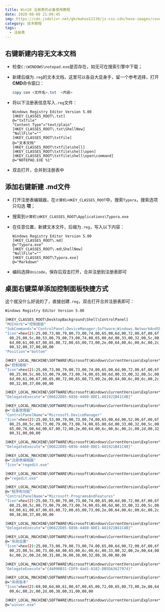 ```yaml
---
title: Win10 注册表的必备使用教程
date: 2020-08-08 21:09:45
img: https://cdn.jsdelivr.net/gh/mahoo12138/js-css-cdn/hexo-images/cover/win10.png
category: 技术教程
tags:
  - 注册表
---
```


## 右键新建内容无文本文档

- 检查`C:\WINDOWS\notepad.exe`是否存在，如无可在搜索引擎中下载；

- 新建后缀为`.reg`的文本文档，这里可以各自大显身手，留一个参考选择，打开 **CMD**命令窗口：

  ```powershell
  copy con <文件名>.txt  <内容>
  ```

- 将以下注册表信息写入`.reg`文件：

  ```shell
  Windows Registry Editor Version 5.00
  [HKEY_CLASSES_ROOT\.txt]
  @="txtfile"
  "Content Type"="text/plain"
  [HKEY_CLASSES_ROOT\.txt\ShellNew]
  "NullFile"=""
  [HKEY_CLASSES_ROOT\txtfile]
  @="文本文档"
  [HKEY_CLASSES_ROOT\txtfile\shell]
  [HKEY_CLASSES_ROOT\txtfile\shell\open]
  [HKEY_CLASSES_ROOT\txtfile\shell\open\command]
  @="NOTEPAD.EXE %1"
  ```

- 双击打开，合并到注册表中

## 添加右键新建 .md文件

- 打开注册表编辑器，在`计算机>HKEY_CLASSES_ROOT`中，搜索`Typora`，搜索选项只勾选 **项**；

- 搜索到`计算机\HKEY_CLASSES_ROOT\Applications\Typora.exe`

- 在任意位置，新建文本文件，后缀为`.reg`，写入以下内容：

  ```shell
  Windows Registry Editor Version 5.00
  [HKEY_CLASSES_ROOT\.md]
  @="Typora.exe"
  [HKEY_CLASSES_ROOT\.md\ShellNew]
  "NullFile"=""
  [HKEY_CLASSES_ROOT\Typora.exe]
  @="Markdown"
  ```

- 编码选择`Unicode`，保存后双击打开，合并注册到注册表即可

## 桌面右键菜单添加控制面板快捷方式

这个就没什么好说的了，直接创建`.reg`，双击打开合并注册表即可：

```sh
Windows Registry Editor Version 5.00

[HKEY_CLASSES_ROOT\DesktopBackground\Shell\ControlPanel]
"MUIVerb"="控制面板"
"SubCommands"="ControlPanel;DeviceManager;Software;Windows.NetworkAndSharing;WindowsSettings;WindowsVersion;RegistryEditor;Windows.RecycleBin.Empty"
"Icon"=hex(2):25,00,73,00,79,00,73,00,74,00,65,00,6d,00,72,00,6f,00,6f,00,74,\
  00,25,00,5c,00,53,00,79,00,73,00,74,00,65,00,6d,00,33,00,32,00,5c,00,69,00,\
  6d,00,61,00,67,00,65,00,72,00,65,00,73,00,2e,00,64,00,6c,00,6c,00,2c,00,2d,\
  00,32,00,37,00,00,00
"Position"="bottom"

[HKEY_LOCAL_MACHINE\SOFTWARE\Microsoft\Windows\CurrentVersion\Explorer\CommandStore\shell\ControlPanel]
@="控制面板"
"Icon"=hex(2):25,00,73,00,79,00,73,00,74,00,65,00,6d,00,72,00,6f,00,6f,00,74,\
  00,25,00,5c,00,53,00,79,00,73,00,74,00,65,00,6d,00,33,00,32,00,5c,00,69,00,\
  6d,00,61,00,67,00,65,00,72,00,65,00,73,00,2e,00,64,00,6c,00,6c,00,2c,00,2d,\
  00,32,00,37,00,00,00

[HKEY_LOCAL_MACHINE\SOFTWARE\Microsoft\Windows\CurrentVersion\Explorer\CommandStore\shell\ControlPanel\command]
"DelegateExecute"="{06622D85-6856-4460-8DE1-A81921B41C4B}"

[HKEY_LOCAL_MACHINE\SOFTWARE\Microsoft\Windows\CurrentVersion\Explorer\CommandStore\shell\DeviceManager]
@="设备管理器"
"ControlPanelName"="Microsoft.DeviceManager"
"Icon"=hex(2):25,00,53,00,79,00,73,00,74,00,65,00,6d,00,52,00,6f,00,6f,00,74,\
  00,25,00,5c,00,73,00,79,00,73,00,74,00,65,00,6d,00,33,00,32,00,5c,00,64,00,\
  65,00,76,00,6d,00,67,00,72,00,2e,00,64,00,6c,00,6c,00,2c,00,2d,00,32,00,30,\
  00,31,00,00,00

[HKEY_LOCAL_MACHINE\SOFTWARE\Microsoft\Windows\CurrentVersion\Explorer\CommandStore\shell\DeviceManager\command]
"DelegateExecute"="{06622D85-6856-4460-8DE1-A81921B41C4B}"

[HKEY_LOCAL_MACHINE\SOFTWARE\Microsoft\Windows\CurrentVersion\Explorer\CommandStore\shell\RegistryEditor]
@="注册表编辑器"
"Icon"="regedit.exe"

[HKEY_LOCAL_MACHINE\SOFTWARE\Microsoft\Windows\CurrentVersion\Explorer\CommandStore\shell\RegistryEditor\command]
@="regedit.exe"

[HKEY_LOCAL_MACHINE\SOFTWARE\Microsoft\Windows\CurrentVersion\Explorer\CommandStore\shell\Software]
@="程序和功能"
"ControlPanelName"="Microsoft.ProgramsAndFeatures"
"Icon"=hex(2):25,00,73,00,79,00,73,00,74,00,65,00,6d,00,72,00,6f,00,6f,00,74,\
  00,25,00,5c,00,73,00,79,00,73,00,74,00,65,00,6d,00,33,00,32,00,5c,00,69,00,\
  6d,00,61,00,67,00,65,00,72,00,65,00,73,00,2e,00,64,00,6c,00,6c,00,2c,00,2d,\
  00,38,00,37,00,00,00

[HKEY_LOCAL_MACHINE\SOFTWARE\Microsoft\Windows\CurrentVersion\Explorer\CommandStore\shell\Software\command]
"DelegateExecute"="{06622D85-6856-4460-8DE1-A81921B41C4B}"

[HKEY_LOCAL_MACHINE\SOFTWARE\Microsoft\Windows\CurrentVersion\Explorer\CommandStore\shell\WindowsSettings]
@="系统设置"
"Icon"=hex(2):25,00,73,00,79,00,73,00,74,00,65,00,6d,00,72,00,6f,00,6f,00,74,\
  00,25,00,5c,00,73,00,68,00,65,00,6c,00,6c,00,33,00,32,00,2e,00,64,00,6c,00,\
  6c,00,2c,00,2d,00,31,00,36,00,38,00,32,00,36,00,00,00

[HKEY_LOCAL_MACHINE\SOFTWARE\Microsoft\Windows\CurrentVersion\Explorer\CommandStore\shell\WindowsSettings\Command]
"DelegateExecute"="{44090B31-CDF9-4ad1-8182-DB5DA3627974}"

[HKEY_LOCAL_MACHINE\SOFTWARE\Microsoft\Windows\CurrentVersion\Explorer\CommandStore\shell\WindowsVersion]
@="系统版本"
"Icon"=hex(2):69,00,6d,00,61,00,67,00,65,00,72,00,65,00,73,00,2e,00,64,00,6c,\
  00,6c,00,2c,00,2d,00,38,00,31,00,00,00

[HKEY_LOCAL_MACHINE\SOFTWARE\Microsoft\Windows\CurrentVersion\Explorer\CommandStore\shell\WindowsVersion\command]
@="winver.exe"
```
